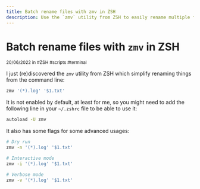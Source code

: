 ```yaml
---
title: Batch rename files with zmv in ZSH
description: Use the `zmv` utility from ZSH to easily rename multiple files.
---
```


# Batch rename files with `zmv` in ZSH

<div class="tracking-wide uppercase opacity-70"><small>20/06/2022 in #ZSH #scripts #terminal</small></div>


I just (re)discovered the `zmv` utility from ZSH which simplify renaming things from the command line:

```sh
zmv '(*).log' '$1.txt'
```

It is not enabled by default, at least for me, so you might need to add the following line in your `~/.zshrc` file to be able to use it:

```sh
autoload -U zmv
```

It also has some flags for some advanced usages:

```sh
# Dry run
zmv -n '(*).log' '$1.txt'

# Interactive mode
zmv -i '(*).log' '$1.txt'

# Verbose mode
zmv -v '(*).log' '$1.txt'
```



